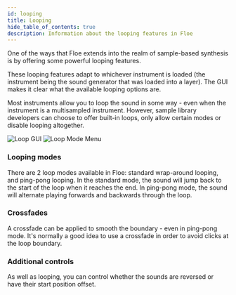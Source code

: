 ```yaml
---
id: looping
title: Looping
hide_table_of_contents: true
description: Information about the looping features in Floe
---
```


<!--
SPDX-FileCopyrightText: 2025 Sam Windell
SPDX-License-Identifier: MIT
-->

One of the ways that Floe extends into the realm of sample-based synthesis is by offering some powerful looping features.

These looping features adapt to whichever instrument is loaded (the instrument being the sound generator that was loaded into a layer). The GUI makes it clear what the available looping options are. 

Most instruments allow you to loop the sound in some way - even when the instrument is a multisampled instrument. However, sample library developers can choose to offer built-in loops, only allow certain modes or disable looping altogether.

![Loop GUI](/images/loop-gui.png)
![Loop Mode Menu](/images/loop-mode-menu.png)

### Looping modes

There are 2 loop modes available in Floe: standard wrap-around looping, and ping-pong looping. In the standard mode, the sound will jump back to the start of the loop when it reaches the end. In ping-pong mode, the sound will alternate playing forwards and backwards through the loop. 

### Crossfades

A crossfade can be applied to smooth the boundary - even in ping-pong mode. It's normally a good idea to use a crossfade in order to avoid clicks at the loop boundary.

### Additional controls

As well as looping, you can control whether the sounds are reversed or have their start position offset.

